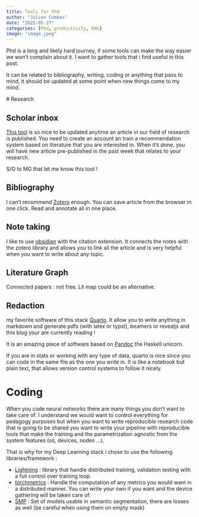```yaml
---
title: Tools for Phd
author: "Julien Combes"
date: "2025-05-27"
categories: [Phd, productivity, ENG]
image: "image.jpeg"
---
```


Phd is a long and likely hard journey, if some tools can make the way easier we won't complain about it.
I want to gather tools that i find useful in this post.

It can be related to bibliography, writing, coding or anything that pass to mind, it should be updated at some point when new things come to my mind.

# Research 

## Scholar inbox

[This tool](https://www.scholar-inbox.com/) is so nice to be updated anytime an article in our field of research is published.
You need to create an account an train a recommendation system based on literature that you are interested in. When it's done, you will have new article pre-published in the past week that relates to your research.

S/O to MG that let me know this tool !

## Bibliography

I can't recommend [Zotero](https://www.zotero.org/) enough. You can save article from the browser in one click. Read and annotate all in one place.

## Note taking

I like to use [obsidian](https://obsidian.md/) with the citation extension. It connects the notes with the zotero library and allows you to link all the article and is very helpful when you want to write about any topic.

## Literature Graph 

Connected papers : not free. Lit map could be an alternative.

## Redaction

my favorite software of this stack [Quarto](https://quarto.org/). It allow you to write anything in markdown and generate pdfs (with latex or typst), beamers or revealjs and this blog your are currently reading ! 

It is an amazing piece of software based on [Pandoc](https://pandoc.org/) the Haskell unicorn.

If you are in stats or working with any type of data, quarto is nice since you can code in the same file as the one you write in. It is like a notebook but plain text, that allows version control systems to follow it nicely.


# Coding

When you code neural networks there are many things you don't want to take care of. I understand we would want to control everything for pedagogy purposes but when you want to write reproducible research code that is going to be shared you want to write your pipeline with reproducible tools that make the training and the parametrization agnostic from the system features (os, devices, nodes ...).

That is why for my Deep Learning stack i chose to use the following libraries/framework : 

- [Lightning](https://lightning.ai/docs/pytorch/stable/) : library that handle distributed training, validation testing with a full control over training loop.
- [torchmetrics](https://lightning.ai/docs/torchmetrics/stable/) : Handle the computation of any metrics you would want in a distributed manner. You can write your own if you want and the device gathering will be taken care of. 
- [SMP](https://segmentation-models-pytorch.readthedocs.io/en/latest/quickstart.html) : Set of models usable in semantic segmentation, there are losses as well (be careful when using them on empty mask)


# 